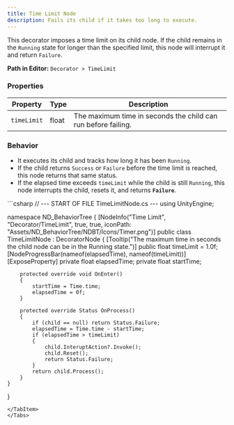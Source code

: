 ```yaml
---
title: Time Limit Node
description: Fails its child if it takes too long to execute.
---
```


This decorator imposes a time limit on its child node. If the child remains in the `Running` state for longer than the specified limit, this node will interrupt it and return `Failure`.

**Path in Editor:** `Decorator > TimeLimit`

### Properties

| Property         | Type  | Description                                                        |
| ---------------- | ----- | ------------------------------------------------------------------ |
| `timeLimit`      | float | The maximum time in seconds the child can run before failing.      |

### Behavior

-   It executes its child and tracks how long it has been `Running`.
-   If the child returns `Success` or `Failure` before the time limit is reached, this node returns that same status.
-   If the elapsed time exceeds `timeLimit` while the child is still `Running`, this node interrupts the child, resets it, and returns **`Failure`**.

<Tabs>
<TabItem label="C# Code">
```csharp
// --- START OF FILE TimeLimitNode.cs ---
using UnityEngine;

namespace ND_BehaviorTree
{
    [NodeInfo("Time Limit", "Decorator/TimeLimit", true, true, iconPath: "Assets/ND_BehaviorTree/NDBT/Icons/Timer.png")]
    public class TimeLimitNode : DecoratorNode
    {
        [Tooltip("The maximum time in seconds the child node can be in the Running state.")]
        public float timeLimit = 1.0f;
        [NodeProgressBar(nameof(elapsedTime), nameof(timeLimit))]
        [ExposeProperty]
        private float elapsedTime;
        private float startTime;

        protected override void OnEnter()
        {
            startTime = Time.time;
            elapsedTime = 0f;
        }

        protected override Status OnProcess()
        {
            if (child == null) return Status.Failure;
            elapsedTime = Time.time - startTime;
            if (elapsedTime > timeLimit)
            {
                child.InteruptAction?.Invoke();
                child.Reset();
                return Status.Failure;
            }
            return child.Process();
        }
    }
}
```
</TabItem>
</Tabs> 